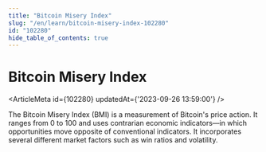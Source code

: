 ```yaml
---
title: "Bitcoin Misery Index"
slug: "/en/learn/bitcoin-misery-index-102280"
id: "102280"
hide_table_of_contents: true
---
```



# Bitcoin Misery Index

<ArticleMeta id={102280} updatedAt={'2023-09-26 13:59:00'} />
<div className='border-solid border-b border-t-0 my-4 border-[var(--ifm-color-gray-300)]' />

The Bitcoin Misery Index (BMI) is a measurement of Bitcoin's price action. It ranges from 0 to 100 and uses contrarian economic indicators—in which opportunities move opposite of conventional indicators. It incorporates several different market factors such as win ratios and volatility.
